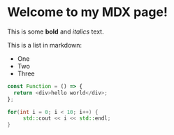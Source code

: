 # Welcome to my MDX page!

This is some **bold** and _italics_ text.

This is a list in markdown:

- One
- Two
- Three

```js title="pages/index.js" {1,2} caption="This is a caption to the code block"
const Function = () => {
  return <div>hello world</div>;
};
```

```cpp title="main.cpp" /std::endl/
for(int i = 0; i < 10; i++) {
     std::cout << i << std::endl;
}
```
